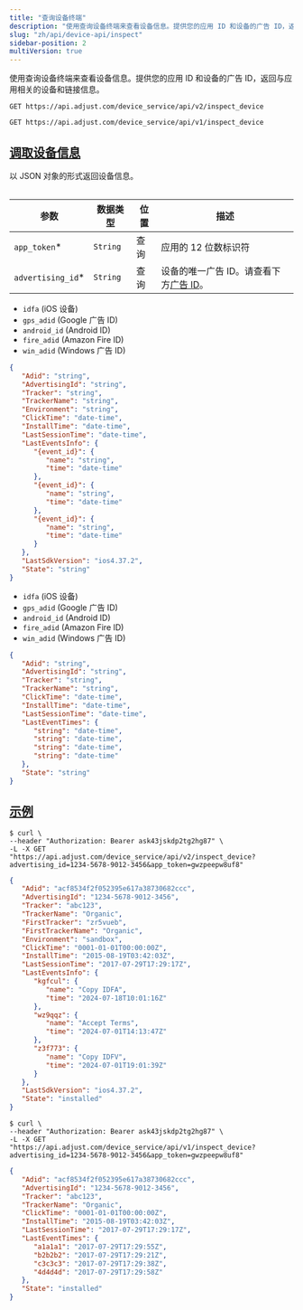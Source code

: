 ```yaml
---
title: "查询设备终端"
description: "使用查询设备终端来查看设备信息。提供您的应用 ID 和设备的广告 ID，返回与应用相关的设备和链接信息。"
slug: "zh/api/device-api/inspect"
sidebar-position: 2
multiVersion: true
---
```


使用查询设备终端来查看设备信息。提供您的应用 ID 和设备的广告 ID，返回与应用相关的设备和链接信息。

<ApiVersion version="v2">
<CodeBlock title="终端" highlight="/inspect_device">

```http
GET https://api.adjust.com/device_service/api/v2/inspect_device
```

</CodeBlock>
</ApiVersion>
<ApiVersion version="v1">
<CodeBlock title="终端" highlight="/inspect_device">

```http
GET https://api.adjust.com/device_service/api/v1/inspect_device
```

</CodeBlock>
</ApiVersion>

## [调取设备信息](fetch-device-information)

以 JSON 对象的形式返回设备信息。

<Table>

| 参数               | 数据类型 | 位置 | 描述                                                       |
| ------------------ | -------- | ---- | ---------------------------------------------------------- |
| `app_token`\*      | `String` | 查询 | 应用的 12 位数标识符                                       |
| `advertising_id`\* | `String` | 查询 | 设备的唯一广告 ID。请查看下方[广告 ID](#advertising-ids)。 |

</Table>
<ApiVersion version="v2">
<Accordion title="广告 ID">

-  `idfa` \(iOS 设备\)
-  `gps_adid` \(Google 广告 ID\)
-  `android_id` \(Android ID\)
-  `fire_adid` \(Amazon Fire ID\)
-  `win_adid` \(Windows 广告 ID\)

</Accordion>
<CodeBlock title="响应格式">

```json
{
   "Adid": "string",
   "AdvertisingId": "string",
   "Tracker": "string",
   "TrackerName": "string",
   "Environment": "string",
   "ClickTime": "date-time",
   "InstallTime": "date-time",
   "LastSessionTime": "date-time",
   "LastEventsInfo": {
      "{event_id}": {
         "name": "string",
         "time": "date-time"
      },
      "{event_id}": {
         "name": "string",
         "time": "date-time"
      },
      "{event_id}": {
         "name": "string",
         "time": "date-time"
      }
   },
   "LastSdkVersion": "ios4.37.2",
   "State": "string"
}
```

</CodeBlock>
</ApiVersion>
<ApiVersion version="v1">
<Accordion title="广告 ID">

-  `idfa` \(iOS 设备\)
-  `gps_adid` \(Google 广告 ID\)
-  `android_id` \(Android ID\)
-  `fire_adid` \(Amazon Fire ID\)
-  `win_adid` \(Windows 广告 ID\)

</Accordion>
<CodeBlock title="响应格式">

```json
{
   "Adid": "string",
   "AdvertisingId": "string",
   "Tracker": "string",
   "TrackerName": "string",
   "ClickTime": "date-time",
   "InstallTime": "date-time",
   "LastSessionTime": "date-time",
   "LastEventTimes": {
      "string": "date-time",
      "string": "date-time",
      "string": "date-time",
      "string": "date-time"
   },
   "State": "string"
}
```

</CodeBlock>
</ApiVersion>

## [示例](example)

<ApiVersion version="v2">
<CodeBlock title="cURL" highlight="advertising_id=1234-5678-9012-3456, app_token=gwzpeepw8uf8">

```console
$ curl \
--header "Authorization: Bearer ask43jskdp2tg2hg87" \
-L -X GET "https://api.adjust.com/device_service/api/v2/inspect_device?advertising_id=1234-5678-9012-3456&app_token=gwzpeepw8uf8"
```

</CodeBlock>
<CodeBlock title="成功响应">

```json
{
   "Adid": "acf8534f2f052395e617a38730682ccc",
   "AdvertisingId": "1234-5678-9012-3456",
   "Tracker": "abc123",
   "TrackerName": "Organic",
   "FirstTracker": "zr5vueb",
   "FirstTrackerName": "Organic",
   "Environment": "sandbox",
   "ClickTime": "0001-01-01T00:00:00Z",
   "InstallTime": "2015-08-19T03:42:03Z",
   "LastSessionTime": "2017-07-29T17:29:17Z",
   "LastEventsInfo": {
      "kgfcul": {
         "name": "Copy IDFA",
         "time": "2024-07-18T10:01:16Z"
      },
      "wz9qqz": {
         "name": "Accept Terms",
         "time": "2024-07-01T14:13:47Z"
      },
      "z3f773": {
         "name": "Copy IDFV",
         "time": "2024-07-01T19:01:39Z"
      }
   },
   "LastSdkVersion": "ios4.37.2",
   "State": "installed"
}
```

</CodeBlock>
</ApiVersion>
<ApiVersion version="v1">
<CodeBlock title="cURL" highlight="advertising_id=1234-5678-9012-3456, app_token=gwzpeepw8uf8">

```console
$ curl \
--header "Authorization: Bearer ask43jskdp2tg2hg87" \
-L -X GET "https://api.adjust.com/device_service/api/v1/inspect_device?advertising_id=1234-5678-9012-3456&app_token=gwzpeepw8uf8"
```

</CodeBlock>
<CodeBlock title="成功响应">

```json
{
   "Adid": "acf8534f2f052395e617a38730682ccc",
   "AdvertisingId": "1234-5678-9012-3456",
   "Tracker": "abc123",
   "TrackerName": "Organic",
   "ClickTime": "0001-01-01T00:00:00Z",
   "InstallTime": "2015-08-19T03:42:03Z",
   "LastSessionTime": "2017-07-29T17:29:17Z",
   "LastEventTimes": {
      "a1a1a1": "2017-07-29T17:29:55Z",
      "b2b2b2": "2017-07-29T17:29:21Z",
      "c3c3c3": "2017-07-29T17:29:38Z",
      "4d4d4d": "2017-07-29T17:29:58Z"
   },
   "State": "installed"
}
```

</CodeBlock>
</ApiVersion>
